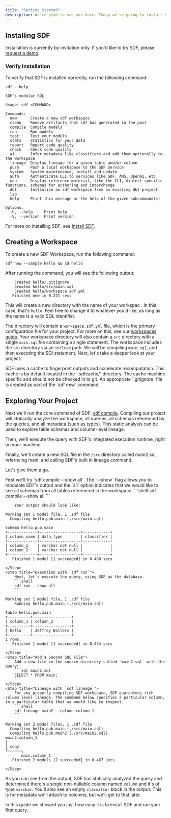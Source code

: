 ```yaml
---
title: "Getting Started"
description: We're glad to see you here. Today we're going to install SDF and create a hello world project. Let's get started.
---
```


## Installing SDF
Installation is currently by invitation only. If you'd like to try SDF, please [request a demo](https://www.sdf.com/inquiries).

### Verify Installation

To verify that SDF is installed correctly, run the following command:

```shell
sdf --help
```

``` shell
SDF's modular SQL

Usage: sdf <COMMAND>

Commands:
  new      Create a new sdf workspace
  clean    Remove artifacts that sdf has generated in the past
  compile  Compile models
  run      Run models
  test     Test your models
  stats    Statistics for your data
  report   Report code quality
  check    Check code quality
  ai       Infer metadata like classifiers and add them optionally to the workspace
  lineage  Display lineage for a given table and/or column
  push     Push a local workspace to the SDF Service
  system   System maintenance, install and update
  auth     Authenticate CLI to services like SDF, AWS, OpenAI, etc
  man      Display reference material, like the CLI, dialect specific functions, schemas for authoring and interchange
  dbt      Initialize an sdf workspace from an existing dbt project
  lsp      
  help     Print this message or the help of the given subcommand(s)

Options:
  -h, --help     Print help
  -V, --version  Print version

```

For more on installing SDF, see [Install SDF](/guide/install). 

## Creating a Workspace

To create a new SDF Workspace, run the following command:

```shell
sdf new --sample hello && cd hello
```
After running the command, you will see the following output: 
 
``` shell
    Created hello/.gitignore
    Created hello/src/main.sql
    Created hello/workspace.sdf.yml
   Finished new in 0.221 secs

```

This will create a new directory with the name of your workspac . In this case, that's `hello`. Feel free to change it to whatever you'd like, as long as the name is a valid SQL identifier.


The directory will contain a `workspace.sdf.yml` file, which is the primary configuration file for your project. For more on this, see our [workspaces guide](/guide/workspaces).
Your workspace directory will also contain a `src` directory with a single `main.sql` file containing a single statement. The workspace includes the src directory via an `include` path. 
We will be compiling `main.sql`, and then executing the SQl statement.
Next, let's take a deeper look at your project.

<Note>
SDF uses a cache to fingerprint outputs and accelerate recomputation. This cache is by default located in the `.sdfcache/` directory.
The cache machine specific and should not be checked in to git. An appropriate `.gitignore` file is created as part of the `sdf new` command.
</Note>

## Exploring Your Project

Next we'll run the core command of SDF: [sdf compile](/reference/sdf-cli#sdf-compile). 
Compiling our project will *statically* analyze the workspace, all queries, all schemas referenced by the queries, and all metadata (such as types). This static analysis can be used to explore table schemas and column-level lineage. 

Then, we'll execute the query with SDF's integrated execution runtime, right on your machine.

Finally, we'll create a new SQL file in the `/src` directory called main2.sql, referncing main, and calling SDF's built in lineage command.

Let's give them a go.


<Steps>
    <Step title="Static Analysis with `sdf compile`">
        First we'll try `sdf compile --show all`. The `--show` flag allows you to modulate SDF's output and the `all` option indicates that we would like to see all schemas from all tables referenced in the workspace.
        ```shell
        sdf compile --show all
        ```
         
        Your output should look like:
``` shell
Working set 1 model file, 1 .sdf file
  Compiling hello.pub.main (./src/main.sql)

Schema hello.pub.main
+-------------+------------------+------------+
| column_name | data_type        | classifier |
+-------------+------------------+------------+
| column_1    | varchar not null |            |
| column_2    | varchar not null |            |
+-------------+------------------+------------+
   Finished 1 model [1 succeeded] in 0.480 secs

```
    </Step>
    <Step title="Execution with `sdf run`">
        Next, let's execute the query, using SDF as the database.
        ```shell
        sdf run --show all
        ```

``` shell
Working set 1 model file, 1 .sdf file
    Running hello.pub.main (./src/main.sql)

Table hello.pub.main
+----------+-----------------+
| column_1 | column_2        |
+----------+-----------------+
| hello    | Jeffrey Walters |
+----------+-----------------+
1 rows.
   Finished 1 model [1 succeeded] in 0.454 secs

```
    </Step>
    <Step title="Add a Second SQL File">
        Add a new file in the source directory called `main2.sql` with the query:
        ```sql main2.sql
        SELECT * FROM main;
        ```
    </Step>
    <Step title="Lineage with `sdf lineage`">
        For any properly compiling SDF workspace, SDF guarantees rich column level lineage. The command below specifies a particular column, in a particular table that we would like to inspect.
        ```shell
        sdf lineage main2 --column column_1
        ```

``` shell
Working set 2 model files, 1 .sdf file
  Compiling hello.pub.main (./src/main.sql)
  Compiling hello.pub.main2 (./src/main2.sql)
main2.column_1
│
│ copy
└──────┐
       main.column_1
   Finished 2 models [2 succeeded] in 0.467 secs

```
    </Step>

</Steps>



As you can see from the output, SDF has statically analyzed the query and determined there's a single non-nullable column named `column` and it's of type `varchar`. 
You'll also see an empty `classifier` block in the output. This is for metadata we'll attach to columns, but we'll get to that later.

In this guide we showed you just how easy it is to install SDF and run your first query.

